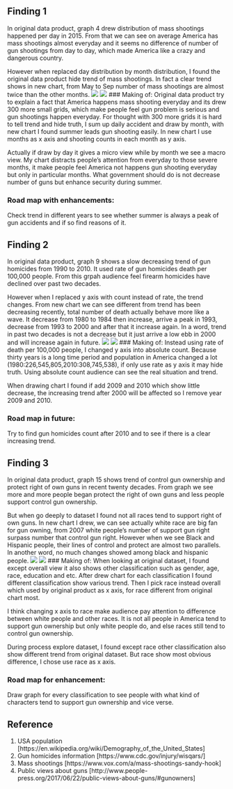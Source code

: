 ## Finding 1
In original data product, graph 4 drew distribution of mass shootings happened per day in 2015. From that we can see on average America has mass shootings almost everyday and it seems no difference of number of gun shootings from day to day, which made America like a crazy and dangerous country. 

However when replaced day distribution by month distribution, I found the original data product hide trend of mass shootings. In fact a clear trend shows in new chart, from May to Sep number of mass shootings are almost twice than the other months. 
![](images/mass_shooting_calendar.png)
![](images/opposite4.png)
### Making of:
Original data product try to explain a fact that America happens mass shooting everyday and its drew 300 more small grids, which make people feel gun problem is serious and gun shootings happen everyday. For thought with 300 more grids it is hard to tell trend and hide truth, I sum up daily accident and draw by month, with new chart I found summer leads gun shooting easily. In new chart I use months as x axis and shooting counts in each month as y axis.

Actually if draw by day it gives a micro view while by month we see a macro view. My chart distracts people's attention from everyday to those severe months, it make people feel America not happens gun shooting everyday but only in particular months. What government should do is not decrease number of guns but enhance security during summer.

### Road map with enhancements:
Check trend in different years to see whether summer is always a peak of gun accidents and if so find reasons of it. 


## Finding 2
In original data product, graph 9 shows a slow decreasing trend of gun homicides from 1990 to 2010. It used rate of gun homicides death per 100,000 people. From this grpah audience feel firearm homicides have declined over past two decades. 

However when I replaced y axis with count instead of rate, the trend changes. From new chart we can see different from trend has been decreasing recently, total number of death actually behave more like a wave. It decrease from 1980 to 1984 then increase, arrive a peak in 1993, decrease from 1993 to 2000 and after that it increase again. In a word, trend in past two decades is not a decrease but it just arrive a low ebb in 2000 and will increase again in future.
![](images/firearm_homicide_deaths.png)
![](images/count1980.png)
### Making of:
Instead using rate of death per 100,000 people, I changed y axis into absolute count. Because thirty years is a long time period and population in America changed a lot (1980:226,545,805,2010:308,745,538), if only use rate as y axis it may hide truth. Using absolute count audience can see the real situation and trend. 

When drawing chart I found if add 2009 and 2010 which show little decrease, the increasing trend after 2000 will be affected so I remove year 2009 and 2010. 

### Road map in future:
Try to find gun homicides count after 2010 and to see if there is a clear increasing trend.

## Finding 3
In original data product, graph 15 shows trend of control gun ownership and protect right of own guns in recent twenty decades. From graph we see more and more people began protect the right of own guns and less people support control gun ownership. 

But when go deeply to dataset I found not all races tend to support right of own guns. In new chart I drew, we can see actually white race are big fan for gun owning, from 2007 white people's number of support gun right surpass number that control gun right. However when we see Black and Hispanic people, their lines of control and protect are almost two parallels. In another word, no much changes showed among black and hispanic people.
![](images/gun_control_public_opinion.png)
![](images/Gunsraces.png)
### Making of:
When looking at original dataset, I found except overall view it also shows other classification such as gender, age, race, education and etc. After drew chart for each classification I found different classification show various trend. Then I pick race instead overall which used by original product as x axis, for race different from original chart most. 

I think changing x axis to race make audience pay attention to difference between white people and other races. It is not all people in America tend to support gun ownership but only white people do, and else races still tend to control gun ownership. 

During process explore dataset, I found except race other classification also show different trend from original dataset. But race show most obvious difference, I chose use race as x axis.

### Road map for enhancement:
Draw graph for every classification to see people with what kind of characters tend to support gun ownership and vice verse. 

## Reference
1. USA population [https://en.wikipedia.org/wiki/Demography_of_the_United_States]
2. Gun homicides information [https://www.cdc.gov/injury/wisqars/]
3. Mass shootings [https://www.vox.com/a/mass-shootings-sandy-hook]
4. Public views about guns [http://www.people-press.org/2017/06/22/public-views-about-guns/#gunowners]
